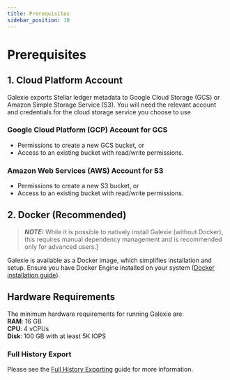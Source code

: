 ```yaml
---
title: Prerequisites
sidebar_position: 10
---
```


# Prerequisites

## 1. Cloud Platform Account

Galexie exports Stellar ledger metadata to Google Cloud Storage (GCS) or Amazon Simple Storage Service (S3). You will need the relevant account and credentials for the cloud storage service you choose to use

### Google Cloud Platform (GCP) Account for GCS

- Permissions to create a new GCS bucket, or
- Access to an existing bucket with read/write permissions.

### Amazon Web Services (AWS) Account for S3

- Permissions to create a new S3 bucket, or
- Access to an existing bucket with read/write permissions.

## 2. Docker (Recommended)

> **_NOTE:_** While it is possible to natively install Galexie (without Docker), this requires manual dependency management and is recommended only for advanced users.]

Galexie is available as a Docker image, which simplifies installation and setup. Ensure you have Docker Engine installed on your system ([Docker installation guide](https://docs.docker.com/engine/install/)).

## Hardware Requirements

The minimum hardware requirements for running Galexie are:\
**RAM**: 16 GB\
**CPU**: 4 vCPUs\
**Disk**: 100 GB with at least 5K IOPS

### Full History Export

Please see the [Full History Exporting](./full-history-exporting.mdx) guide for more information.
